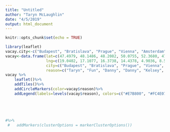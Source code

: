 ```yaml
---
title: "Untitled"
author: "Taryn McLaughlin"
date: "4/5/2019"
output: html_document
---
```


```r
knitr::opts_chunk$set(echo = TRUE)
```

```r
library(leaflet)
vacay.city<-c("Budapest", "Bratislava", "Prague", "Vienna", "Amsterdam", "Zurich", "Paris")
vacay<-data.frame(lat=c(47.4979, 48.1486, 48.2082, 50.0755, 52.3680, 47.3769, 48.8566),
                  lng=c(19.0402, 17.1077, 16.3738, 14.4378, 4.9036, 8.5417, 2.3522),
                  city=c("Budapest", "Bratislava", "Prague", "Vienna", "Amsterdam", "Zurich", "Paris"),
                  reason=c("Taryn", "Fun", "Danny", "Danny", "Kelsey", "Delta", "Delta"))
vacay %>% 
    leaflet()%>%
    addTiles()%>%
    addCircleMarkers(color=vacay$reason)%>%
    addLegend(labels=levels(vacay$reason), colors=c("#E7B800", "#FC4E07", "#C70039", "#581845", "#00AFBB"))





#%>%
 #   addMarkers(clusterOptions = markerClusterOptions())
```

